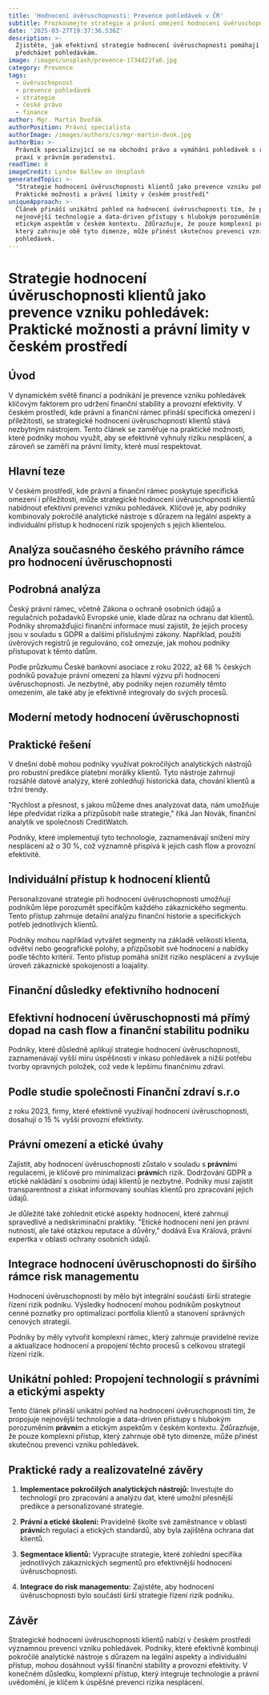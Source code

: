 ```yaml
---
title: 'Hodnocení úvěruschopnosti: Prevence pohledávek v ČR'
subtitle: Prozkoumejte strategie a právní omezení hodnocení úvěruschopnosti v Česku.
date: '2025-03-27T19:37:36.536Z'
description: >-
  Zjistěte, jak efektivní strategie hodnocení úvěruschopnosti pomáhají
  předcházet pohledávkám.
image: /images/unsplash/prevence-1734d22fa6.jpg
category: Prevence
tags:
  - úvěruschopnost
  - prevence pohledávek
  - strategie
  - české právo
  - finance
author: Mgr. Martin Dvořák
authorPosition: Právní specialista
authorImage: /images/authors/cs/mgr-martin-dvok.jpg
authorBio: >-
  Právník specializující se na obchodní právo a vymáhání pohledávek s rozsáhlou
  praxí v právním poradenství.
readTime: 8
imageCredit: Lyndse Ballew on Unsplash
generatedTopic: >-
  "Strategie hodnocení úvěruschopnosti klientů jako prevence vzniku pohledávek:
  Praktické možnosti a právní limity v českém prostředí"
uniqueApproach: >-
  Článek přináší unikátní pohled na hodnocení úvěruschopnosti tím, že propojuje
  nejnovější technologie a data-driven přístupy s hlubokým porozuměním právním a
  etickým aspektům v českém kontextu. Zdůrazňuje, že pouze komplexní přístup,
  který zahrnuje obě tyto dimenze, může přinést skutečnou prevenci vzniku
  pohledávek.
---
```

# Strategie hodnocení úvěruschopnosti klientů jako prevence vzniku pohledávek: Praktické možnosti a právní limity v českém prostředí

## Úvod

V dynamickém světě financí a podnikání je prevence vzniku pohledávek klíčovým faktorem pro udržení finanční stability a provozní efektivity. V českém prostředí, kde právní a finanční rámec přináší specifická omezení i příležitosti, se strategické hodnocení úvěruschopnosti klientů stává nezbytným nástrojem. Tento článek se zaměřuje na praktické možnosti, které podniky mohou využít, aby se efektivně vyhnuly riziku nesplácení, a zároveň se zaměří na právní limity, které musí respektovat.

## Hlavní teze

V českém prostředí, kde právní a finanční rámec poskytuje specifická omezení i příležitosti, může strategické hodnocení úvěruschopnosti klientů nabídnout efektivní prevenci vzniku pohledávek. Klíčové je, aby podniky kombinovaly pokročilé analytické nástroje s důrazem na legální aspekty a individuální přístup k hodnocení rizik spojených s jejich klientelou.

## Analýza současného českého právního rámce pro hodnocení úvěruschopnosti

## Podrobná analýza

Český právní rámec, včetně Zákona o ochraně osobních údajů a regulačních požadavků Evropské unie, klade důraz na ochranu dat klientů. Podniky shromažďující finanční informace musí zajistit, že jejich procesy jsou v souladu s GDPR a dalšími příslušnými zákony. Například, použití úvěrových registrů je regulováno, což omezuje, jak mohou podniky přistupovat k těmto datům.

Podle průzkumu České bankovní asociace z roku 2022, až 68 % českých podniků považuje právní omezení za hlavní výzvu při hodnocení úvěruschopnosti. Je nezbytné, aby podniky nejen rozuměly těmto omezením, ale také aby je efektivně integrovaly do svých procesů.

## Moderní metody hodnocení úvěruschopnosti

## Praktické řešení

V dnešní době mohou podniky využívat pokročilých analytických nástrojů pro robustní predikce platební morálky klientů. Tyto nástroje zahrnují rozsáhlé datové analýzy, které zohledňují historická data, chování klientů a tržní trendy. 

"Rychlost a přesnost, s jakou můžeme dnes analyzovat data, nám umožňuje lépe předvídat rizika a přizpůsobit naše strategie," říká Jan Novák, finanční analytik ve společnosti CreditWatch.

Podniky, které implementují tyto technologie, zaznamenávají snížení míry nesplácení až o 30 %, což významně přispívá k jejich cash flow a provozní efektivitě.

## Individuální přístup k hodnocení klientů

Personalizované strategie při hodnocení úvěruschopnosti umožňují podnikům lépe porozumět specifikům každého zákaznického segmentu. Tento přístup zahrnuje detailní analýzu finanční historie a specifických potřeb jednotlivých klientů. 

Podniky mohou například vytvářet segmenty na základě velikosti klienta, odvětví nebo geografické polohy, a přizpůsobit své hodnocení a nabídky podle těchto kritérií. Tento přístup pomáhá snížit riziko nesplácení a zvyšuje úroveň zákaznické spokojenosti a loajality.

## Finanční důsledky efektivního hodnocení

## Efektivní hodnocení úvěruschopnosti má přímý dopad na cash flow a finanční stabilitu podniku

Podniky, které důsledně aplikují strategie hodnocení úvěruschopnosti, zaznamenávají vyšší míru úspěšnosti v inkasu pohledávek a nižší potřebu tvorby opravných položek, což vede k lepšímu finančnímu zdraví.

## Podle studie společnosti Finanční zdraví s.r.o

z roku 2023, firmy, které efektivně využívají hodnocení úvěruschopnosti, dosahují o 15 % vyšší provozní efektivity.

## Právní omezení a etické úvahy

Zajistit, aby hodnocení úvěruschopnosti zůstalo v souladu s **právní**mi regulacemi, je klíčové pro minimalizaci **právní**ch rizik. Dodržování GDPR a etické nakládání s osobními údaji klientů je nezbytné. Podniky musí zajistit transparentnost a získat informovaný souhlas klientů pro zpracování jejich údajů.

Je důležité také zohlednit etické aspekty hodnocení, které zahrnují spravedlivé a nediskriminační praktiky. "Etické hodnocení není jen právní nutností, ale také otázkou reputace a důvěry," dodává Eva Králová, právní expertka v oblasti ochrany osobních údajů.

## Integrace hodnocení úvěruschopnosti do širšího rámce risk managementu

Hodnocení úvěruschopnosti by mělo být integrální součástí širší strategie řízení rizik podniku. Výsledky hodnocení mohou podnikům poskytnout cenné poznatky pro optimalizaci portfolia klientů a stanovení správných cenových strategií.

Podniky by měly vytvořit komplexní rámec, který zahrnuje pravidelné revize a aktualizace hodnocení a propojení těchto procesů s celkovou strategií řízení rizik.

## Unikátní pohled: Propojení technologií s právními a etickými aspekty

Tento článek přináší unikátní pohled na hodnocení úvěruschopnosti tím, že propojuje nejnovější technologie a data-driven přístupy s hlubokým porozuměním **právní**m a etickým aspektům v českém kontextu. Zdůrazňuje, že pouze komplexní přístup, který zahrnuje obě tyto dimenze, může přinést skutečnou prevenci vzniku pohledávek.

## Praktické rady a realizovatelné závěry

1. **Implementace pokročilých analytických nástrojů:** Investujte do technologií pro zpracování a analýzu dat, které umožní přesnější predikce a personalizované strategie.
   
2. **Právní a etické školení:** Pravidelně školte své zaměstnance v oblasti **právní**ch regulací a etických standardů, aby byla zajištěna ochrana dat klientů.

3. **Segmentace klientů:** Vypracujte strategie, které zohlední specifika jednotlivých zákaznických segmentů pro efektivnější hodnocení úvěruschopnosti.

4. **Integrace do risk managementu:** Zajistěte, aby hodnocení úvěruschopnosti bylo součástí širší strategie řízení rizik podniku.

## Závěr

Strategické hodnocení úvěruschopnosti klientů nabízí v českém prostředí významnou prevenci vzniku pohledávek. Podniky, které efektivně kombinují pokročilé analytické nástroje s důrazem na legální aspekty a individuální přístup, mohou dosáhnout vyšší finanční stability a provozní efektivity. V konečném důsledku, komplexní přístup, který integruje technologie a právní uvědomění, je klíčem k úspěšné prevenci rizika nesplácení.
